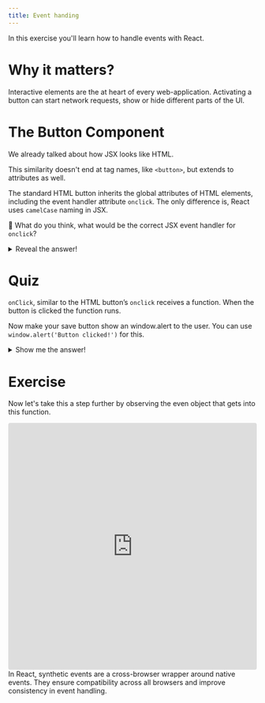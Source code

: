 ```yaml
---
title: Event handing
---
```


In this exercise you'll learn how to handle events with React.

# Why it matters?

Interactive elements are the at heart of every web-application. Activating a button can start network requests, show or hide different parts of the UI.

# The Button Component
We already talked about how JSX looks like HTML.

This similarity doesn't end at tag names, like `<button>`, but extends to attributes as well.

The standard HTML button inherits the global attributes of HTML elements, including the event handler attribute `onclick`. The only difference is, React uses `camelCase` naming in JSX.

💭 What do you think, what would be the correct JSX event handler for `onclick`?

<details>

  You guessed right, it’s `onClick`!

  <summary>Reveal the answer!</summary>
</details>

# Quiz

`onClick`, similar to the HTML button’s `onclick` receives a function. When the button is clicked the function runs.

Now make your save button show an window.alert to the user. You can use `window.alert('Button clicked!')` for this.

<details>

  ```
  function SaveButton () {
    return <button onClick={() => window.alert('Button clicked!')}>Save</button>
  }
  ```
  <summary>Show me the answer!</summary>
</details>

# Exercise

Now let's take this a step further by observing the even object that gets into this function.

<iframe src="https://codesandbox.io/embed/3d4nlk?view=editor+%2B+preview&module=%2Fsrc%2FApp.js&previewwindow=tests"
  style="width:100%; height: 500px; border:0; border-radius: 4px; overflow:hidden;"
  title="Exercise 2 - Events"
  allow="accelerometer; ambient-light-sensor; camera; encrypted-media; geolocation; gyroscope; hid; microphone; midi; payment; usb; vr; xr-spatial-tracking"
  sandbox="allow-forms allow-modals allow-popups allow-presentation allow-same-origin allow-scripts"
></iframe>

<Callout variant="info" title="Events in React">
  In React, synthetic events are a cross-browser wrapper around native events.
  They ensure compatibility across all browsers and improve consistency in event handling.
</Callout>
